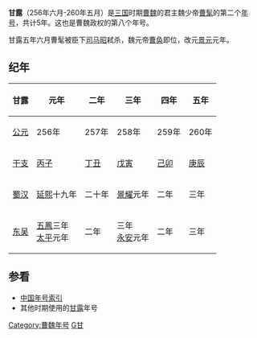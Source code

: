 {{Eranamebox|年号= 甘露
|起讫时间= 256年六月-260年五月
|政权= [[曹魏|曹魏]]
|帝王= 魏少帝[[曹髦|曹髦]]
|历时= 5年
|timeline= <timeline>
ImageSize  = width:200 height:50
PlotArea   = width:180 height:30 left:10 bottom:20
TimeAxis   = orientation:horizontal
DateFormat = yyyy
Period     = from:220 till:280
AlignBars  = early
ScaleMajor = increment:60 start:220
Colors =
  id:canvas value:rgb(1,1,0.85)
BackgroundColors = canvas:canvas
PlotData =
  width:15 color:black
  bar:era from:start till:end
  bar:era from:220 till:265 color:red
  bar:era from:256 till:260 color:yellow
</timeline>
|说明= 甘露在三国及曹魏时期的位置
}}
'''甘露'''（256年六月-260年五月）是[[三国|三国]]时期[[曹魏|曹魏]]的君主魏少帝[[曹髦|曹髦]]的第二个[[年号|年号]]，共计5年。这也是曹魏政权的第八个年号。

甘露五年六月曹髦被臣下[[司马昭|司马昭]]弒杀，魏元帝[[曹奂|曹奂]]即位，改元[[景元|景元]]元年。

==纪年==
{| class="wikitable" 
|-
!甘露!!元年!!二年!!三年!!四年!!五年
|-
![[公元纪年|公元]]
|256年||257年||258年||259年||260年
|-
![[干支纪年|干支]]
|[[丙子|丙子]]||[[丁丑|丁丑]]||[[戊寅|戊寅]]||[[己卯|己卯]]||[[庚辰|庚辰]]
|-
![[蜀汉|蜀汉]]
|[[延熙_(蜀汉)|延熙]]十九年||二十年||[[景耀|景耀]]元年||二年||三年
|-
![[孫吳|东吴]]
|[[五鳳_(孫亮)|五鳳]]三年<br>[[太平_(孫亮)|太平]]元年||二年||三年<br>[[永安_(孫休)|永安]]元年||二年||三年
|}

==参看==
*[[中国年号索引|中国年号索引]]
*其他时期使用的[[甘露|甘露]]年号

{{年号|[[正元_(魏)|正元]]|[[中国年号索引|中国年号]]|[[景元|景元]]}}
{{三國年號}}

[[Category:曹魏年号|Category:曹魏年号]]
[[Category:3世纪年号|G甘]]